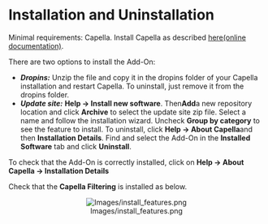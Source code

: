 <!--
  Copyright (c) 2021 THALES GLOBAL SERVICES.
  
  This program and the accompanying materials are made available under the
  terms of the Eclipse Public License 2.0 which is available at
  http://www.eclipse.org/legal/epl-2.0
  
  SPDX-License-Identifier: EPL-2.0
  
  Contributors:
       Thales - initial API and implementation
-->
=Installation and Uninstallation=

Minimal requirements: Capella. Install Capella as described [[../help/topic/org.polarsys.capella.ui.doc/html/Installation%20Guide/How%20to%20install%20Capella%20and%20Addons.html | here]]<span class="github-link">[[https://github.com/eclipse/capella/blob/master/doc/plugins/org.polarsys.capella.ui.doc/html/Installation%20Guide/How%20to%20install%20Capella%20and%20Addons.mediawiki|(online documentation)]]</span>.

There are two options to install the Add-On:

* '''''Dropins:''''' Unzip the file and copy it in the dropins folder of your Capella installation and restart Capella. To uninstall, just remove it from the dropins folder.
* '''''Update site:''''' '''Help -&gt; Install new software'''. Then''' Add '''a new repository location and click '''Archive''' to select the update site zip file. Select a name and follow the installation wizard. Uncheck '''Group by category''' to see the feature to install. To uninstall, click '''Help -&gt; About Capella '''and then '''Installation Details'''. Find and select the Add-On in the '''Installed Software''' tab and click '''Uninstall'''.
To check that the Add-On is correctly installed, click on '''Help -&gt; About Capella -&gt; Installation Details'''

Check that the '''Capella Filtering''' is installed as below.

<center>[[Image:Images/install_features.png]]</center>
